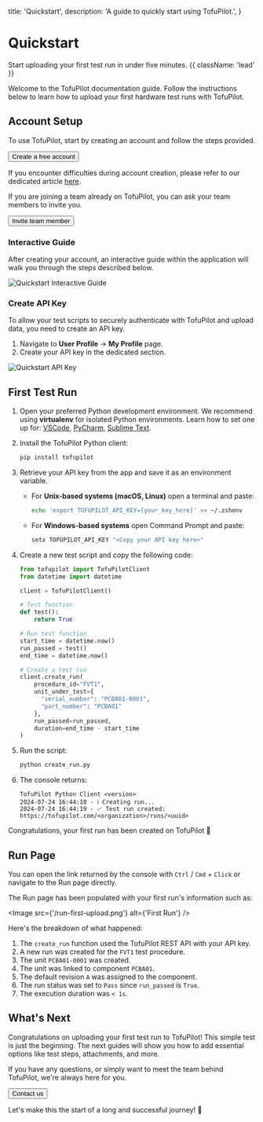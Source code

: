   title: 'Quickstart',
  description: 'A guide to quickly start using TofuPilot.',
}

# Quickstart

Start uploading your first test run in under five minutes. {{ className: 'lead' }}

Welcome to the TofuPilot documentation guide. Follow the instructions below to learn how to upload your first hardware test runs with TofuPilot.

## Account Setup

To use TofuPilot, start by creating an account and follow the steps provided.

<div className="not-prose">
  <Button
    href="https://www.tofupilot.com/auth/signup"
    variant="text"
    arrow="right"
    target="_blank"
    rel="noopener"
  >
    Create a free account
  </Button>
</div>

If you encounter difficulties during account creation, please refer to our dedicated article [here](/user-management#sign-up).

If you are joining a team already on TofuPilot, you can ask your team members to invite you.

<div className="not-prose">
  <Button href="/user-management#invite-user" variant="text" arrow="right">
    Invite team member
  </Button>
</div>

### Interactive Guide

After creating your account, an interactive guide within the application will walk you through the steps described below.

<Image src="/quickstart-interactive.png" alt="Quickstart Interactive Guide" />

### Create API Key

To allow your test scripts to securely authenticate with TofuPilot and upload data, you need to create an API key.

1. Navigate to **User Profile** → **My Profile** page.
2. Create your API key in the dedicated section.

<Image src="/quickstart-api-key.png" alt="Quickstart API Key" />

## First Test Run

1. Open your preferred Python development environment. We recommend using **virtualenv** for isolated Python environments. Learn how to set one up for:
   [VSCode](https://code.visualstudio.com/docs/python/environments#_virtual-environments),
   [PyCharm](https://www.jetbrains.com/help/pycharm/creating-virtual-environment.html),
   [Sublime Text](https://packagecontrol.io/packages/Virtualenv).

2. Install the TofuPilot Python client:

   ```bash
   pip install tofupilot
   ```

3. Retrieve your API key from the app and save it as an environment variable.

   - For **Unix-based systems (macOS, Linux)** open a terminal and paste:
     ```bash
     echo 'export TOFUPILOT_API_KEY=[your_key_here]' >> ~/.zshenv
     ```
   - For **Windows-based systems** open Command Prompt and paste:
     ```cmd
     setx TOFUPILOT_API_KEY "<Copy your API key here>"
     ```

4. Create a new test script and copy the following code:

   ```python {{ title: 'create_run.py'}}
   from tofupilot import TofuPilotClient
   from datetime import datetime

   client = TofuPilotClient()

   # Test function
   def test():
       return True

   # Run test function
   start_time = datetime.now()
   run_passed = test()
   end_time = datetime.now()

   # Create a test run
   client.create_run(
       procedure_id="FVT1",
       unit_under_test={
         "serial_number": "PCBA01-0001",
         "part_number": "PCBA01"
       },
       run_passed=run_passed,
       duration=end_time - start_time
   )
   ```

5. Run the script:

   ```bash
   python create_run.py
   ```

6. The console returns:
   ```plaintext
   TofuPilot Python Client <version>
   2024-07-24 16:44:18 - ℹ️ Creating run...
   2024-07-24 16:44:19 - ✅ Test run created: https://tofupilot.com/<organization>/runs/<uuid>
   ```

Congratulations, your first run has been created on TofuPilot 🎉

## Run Page

You can open the link returned by the console with `Ctrl` / `Cmd` + `Click` or navigate to the Run page directly.

The Run page has been populated with your first run's information such as:

<Image src={'/run-first-upload.png'} alt={'First Run'} />

Here's the breakdown of what happened:

1. The `create_run` function used the TofuPilot REST API with your API key.
2. A new run was created for the `FVT1` test procedure.
3. The unit `PCBA01-0001` was created.
4. The unit was linked to component `PCBA01`.
5. The default revision `A` was assigned to the component.
6. The run status was set to `Pass` since `run_passed` is `True`.
7. The execution duration was `< 1s`.

## What's Next

Congratulations on uploading your first test run to TofuPilot! This simple test is just the beginning. The next guides will show you how to add essential options like test steps, attachments, and more.

If you have any questions, or simply want to meet the team behind TofuPilot, we're always here for you.

<div className="not-prose">
  <Button href="/support/contact" variant="text" arrow="right">
    Contact us
  </Button>
</div>

Let's make this the start of a long and successful journey! 🙂
